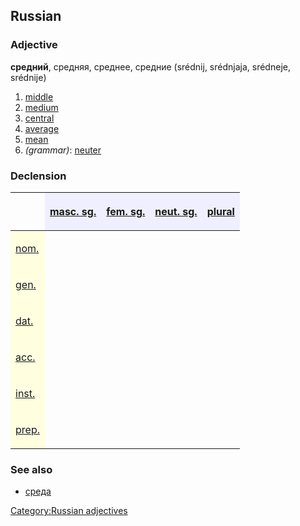 ==Russian==
[[Category:Russian adjectives]]
===Adjective===
'''средний''', средняя, среднее, средние (srédnij, srédnjaja, srédneje, srédnije)

#[[middle]]
#[[medium]]
#[[central]]
#[[average]]
#[[mean]]
#''(grammar)'': [[neuter]]

===Declension===
{| border="1" cellpadding="4" cellspacing="0"
!
! style="background-color: #EFEFFF" align="center"|[[masculine|masc. sg.]]
! style="background-color: #EFEFFF" align="center"|[[feminine|fem. sg.]]
! style="background-color: #EFEFFF" align="center"|[[neuter|neut. sg.]]
! style="background-color: #EFEFFF" align="center"|[[plural]]
|-
! style="background-color: #FFFFE0" align="left"|[[nominative case|nom.]]
| align="center"|{{RUchar|сре́дний}}
| align="center"|{{RUchar|сре́дняя}}
| align="center"|{{RUchar|сре́днее}}
| align="center"|{{RUchar|сре́дние}}
|-
! style="background-color: #FFFFE0" align="left"|[[genitive case|gen.]]
| align="center"|{{RUchar|сре́днего}}
| align="center"|{{RUchar|сре́дней}}
| align="center"|{{RUchar|сре́днего}}
| align="center"|{{RUchar|сре́дних}}
|-
! style="background-color: #FFFFE0" align="left"|[[dative case|dat.]]
| align="center"|{{RUchar|сре́днему}}
| align="center"|{{RUchar|сре́дней}}
| align="center"|{{RUchar|сре́днему}}
| align="center"|{{RUchar|сре́дним}}
|-
! style="background-color: #FFFFE0" align="left"|[[accusative case|acc.]]
| align="center"|{{RUchar|сре́дний,</br>сре́днего}}
| align="center"|{{RUchar|сре́днюю}}
| align="center"|{{RUchar|сре́днее}}
| align="center"|{{RUchar|сре́дние,</br>сре́дних}}
|-
! style="background-color: #FFFFE0" align="left"|[[instrumental case|inst.]]
| align="center"|{{RUchar|сре́дним}}
| align="center"|{{RUchar|сре́дней,</br>сре́днею}}
| align="center"|{{RUchar|сре́дним}}
| align="center"|{{RUchar|сре́дними}}
|-
! style="background-color: #FFFFE0" align="left"|[[prepositional case|prep.]]
| align="center"|{{RUchar|о сре́днем}}
| align="center"|{{RUchar|о сре́дней}}
| align="center"|{{RUchar|о сре́днем}}
| align="center"|{{RUchar|о сре́дних}}
|}

===See also===
*[[среда#Russian|среда]]